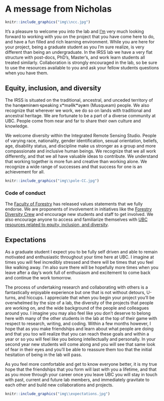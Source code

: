 # A message from Nicholas {-#nccmsg}

```r
knitr::include_graphics("img\\ncc.jpg")
```

It's a pleasure to welcome you into the lab and [I'm](https://forestry.ubc.ca/faculty-profile/nicholas-coops/) very much looking forward to working with you on the project that you have come here to do, and have a fun filled and rich learning environment. While you are here for your project, being a graduate student as you I'm sure realize, is very different than being an undergraduate. In the IRSS lab we have a very flat structure with post-docs, PhD’s, Master’s, and work learn students all treated similarly. Collaboration is strongly encouraged in the lab, so be sure to use the resources available to you and ask your fellow students questions when you have them.

## Equity, inclusion, and diversity {-#diversity}

The IRSS is situated on the traditional, ancestral, and unceded territory of the hən̓q̓əmin̓əm̓ speaking xʷməθkʷəy̓əm (Musqueam) people. We also recognize that wherever we work, we do so on lands with traditional and ancestral heritage. We are fortunate to be a part of a diverse community at UBC. People come from near and far to share their own culture and knowledge.

We welcome diversity within the Integrated Remote Sensing Studio. People of varying race, nationality, gender identification, sexual orientation, beliefs, age, disability status, and discipline make us stronger as a group and more compassionate and inclusive human beings. We recognize that we all work differently, and that we all have valuable ideas to contribute. We understand that working together is more fun and creative than working alone. We recognize a wide range of successes and that success for one is an achievement for all.

```r
knitr::include_graphics("img\\pole-CC.jpg")
```

### Code of conduct {-#coc}

The [Faculty of Forestry](https://forestry.ubc.ca/news/statement-by-the-chair-of-equity-diversity-and-inclusion-council/) has released values statements that we fully endorse. We are proponents of involvement in initiatives like the [Forestry Diversity Crew](https://diversity.forestry.ubc.ca/) and encourage new students and staff to get involved. We also encourage anyone to access and familiarize themselves with [UBC resources related to equity, inclusion, and diversity](https://equity.ubc.ca/resources/).

## Expectations {-#expectations}
As a graduate student I expect you to be fully self driven and able to remain motivated and enthusiastic throughout your time here at UBC. I imagine at times you will feel incredibly stressed and there will be times that you feel like walking away. I'm also sure there will be hopefully more times when you leave after a day's work full of enthusiasm and excitement to come back and continue the work tomorrow.
 
The process of undertaking research and collaborating with others is a fantastically enjoyable experience but one that is not without detours, U-turns, and hiccups. I appreciate that when you begin your project you'll be overwhelmed by the size of a lab, the diversity of the projects that people are working on, and the wide background of the people and colleagues around you. I imagine you may also feel like you don't deserve to belong here with many of the other students in the lab at the top of their game with respect to research, writing, and coding. Within a few months however, I hope that as you make friendships and learn about what people are doing and that you too will realize that you can reach these goals and within a year or so you will feel like you belong intellectually and personally. In your second year new students will come along and you will see that same look of fear in their eyes and you'll be able to reassure them too that the initial hesitation of being in the lab will pass. 

As you feel more comfortable and get to know everyone better, it is my true hope that the friendships that you form will last with you a lifetime, and that as you move through your career once you leave UBC you will stay in touch with past, current and future lab members, and immediately gravitate to each other and build new collaborations and projects.

```r
knitr::include_graphics("img\\expectations.jpg")
```